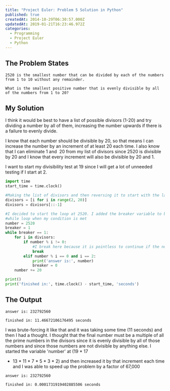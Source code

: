 ```yaml
---
title: "Project Euler: Problem 5 Solution in Python"
published: true
createdAt: 2014-10-29T06:30:57.000Z
updatedAt: 2019-01-21T16:23:46.972Z
categories:
  - Programming
  - Project Euler
  - Python
---
```


## The Problem States

```text
2520 is the smallest number that can be divided by each of the numbers from 1 to 10 without any remainder.

What is the smallest positive number that is evenly divisible by all of the numbers from 1 to 20?
```

## My Solution

I think it would be best to have a list of possible divisors (1-20) and try dividing a number by all of them,
increasing the number upwards if there is a failure to evenly divide.

I know that each number should be divisible by 20, so that means I can increase the number by an increment of at
least 20 each time. I also know that I can eliminate 1 and  20 from my list of divisors since 2520 is divisible by 20
and I know that every increment will also be divisible by 20 and 1.

I want to start my divisibility test at 19 since I will get a lot of unneeded testing if I start at 2.

```python
import time
start_time = time.clock()

#Making the list of divisors and then reversing it to start with the largest number (19)
divisors = [i for i in range(2, 20)]
divisors = divisors[::-1]

#I decided to start the loop at 2520. I added the breaker variable to break the
#while loop when my condition is met
number = 2520
breaker = 1
while breaker == 1:
    for i in divisors:
        if number % i != 0:
            #I break here because it is pointless to continue if the number is not divisible by one of the divisors
            break
        elif number % i == 0 and i == 2:
            print('answer is:', number)
            breaker = 0
    number += 20

print()
print('finished in:', time.clock() - start_time, 'seconds')
```

## The Output

```text
answer is: 232792560

finished in: 11.46672106176495 seconds
```

I was brute-forcing it like that and it was taking some time (11 seconds) and then I had a thought. I thought that
the final number must be a multiple of all the prime numbers in the divisors since it is evenly divisible by all of
those numbers and since those numbers are not divisible by anything else. I started the variable 'number' at (19 * 17
* 13 * 11 * 7 * 5 * 3 * 2) and then increased it by that increment each time and I was able to speed up the problem
by a factor of 67,000

```text
answer is: 232792560

finished in: 0.0001731919402885506 seconds
```
